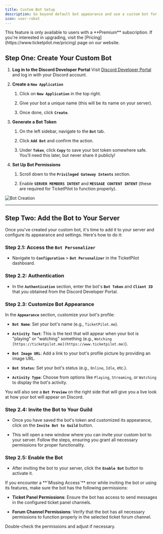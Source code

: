 ```yaml
---
title: Custom Bot Setup
description: Go beyond default bot appearance and use a custom bot for your server.
icon: user-robot
---
```


<Warning>
  This feature is only available to users with a **Premium** subscription. If you're interested in upgrading, visit the [Pricing](https://www.ticketpilot.me/pricing) page on our website.
</Warning>

## Step One: Create Your Custom Bot

1. **Log in to the Discord Developer Portal**
   Visit [Discord Developer Portal](https://discord.com/developers/applications) and log in with your Discord account.

2. **Create a `New Application`**

   1. Click on **`New Application`** in the top right.

   2. Give your bot a unique name (this will be its name on your server).

   3. Once done, click **`Create`**.

3. **Generate a Bot Token**

   1. On the left sidebar, navigate to the **`Bot`** tab.

   2. Click **`Add Bot`** and confirm the action.

   3. Under **`Token`**, click **`Copy`** to save your bot token somewhere safe. You'll need this later, but never share it publicly!

4. **Set Up Bot Permissions**

   1. Scroll down to the **`Privileged Gateway Intents`** section.

   2. Enable **`SERVER MEMBERS INTENT`** and **`MESSAGE CONTENT INTENT`** (these are required for TicketPilot to function properly).

![Bot Creation](https://i.imgur.com/VAqGSVk.gif)

***

## Step Two: Add the Bot to Your Server

Once you've created your custom bot, it's time to add it to your server and configure its appearance and settings. Here's how to do it:

### Step 2.1: Access the `Bot Personalizer`

* Navigate to **`Configuration`** > **`Bot Personalizer`** in the TicketPilot dashboard.

### Step 2.2: Authentication

* In the **`Authentication`** section, enter the bot's **`Bot Token`** and **`Client ID`** that you obtained from the Discord Developer Portal.

### Step 2.3: Customize Bot Appearance

In the **`Appearance`** section, customize your bot's profile:

* **`Bot Name`**: Set your bot's name (e.g., `TicketPilot.me`).

* **`Activity Text`**: This is the text that will appear when your bot is "playing" or "watching" something (e.g., `Watching [https://ticketpilot.me](https://www.ticketpilot.me)`).

* **`Bot Image URL`**: Add a link to your bot's profile picture by providing an image URL.

* **`Bot Status`**: Set your bot's status (e.g., `Online`, `Idle`, etc.).

* **`Activity Type`**: Choose from options like `Playing`, `Streaming`, or `Watching` to display the bot's activity.

You will also see a **`Bot Preview`** on the right side that will give you a live look at how your bot will appear on Discord.

### Step 2.4: Invite the Bot to Your Guild

* Once you have saved the bot's token and customized its appearance, click on the **`Invite Bot to Guild`** button.

* This will open a new window where you can invite your custom bot to your server. Follow the steps, ensuring you grant all necessary permissions for proper functionality.

### Step 2.5: Enable the Bot

* After inviting the bot to your server, click the **`Enable Bot`** button to activate it.

<Warning>
  If you encounter a **`Missing Access`** error while inviting the bot or using its features, make sure the bot has the following permissions:
  
  - **Ticket Panel Permissions**: Ensure the bot has access to send messages in the configured ticket panel channels.

  - **Forum Channel Permissions**: Verify that the bot has all necessary permissions to function properly in the selected ticket forum channel.  

  Double-check the permissions and adjust if necessary.
</Warning>
